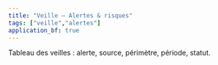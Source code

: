 ```yaml
---
title: "Veille – Alertes & risques"
tags: ["veille","alertes"]
application_bf: true
---
```


Tableau des veilles : alerte, source, périmètre, période, statut.
